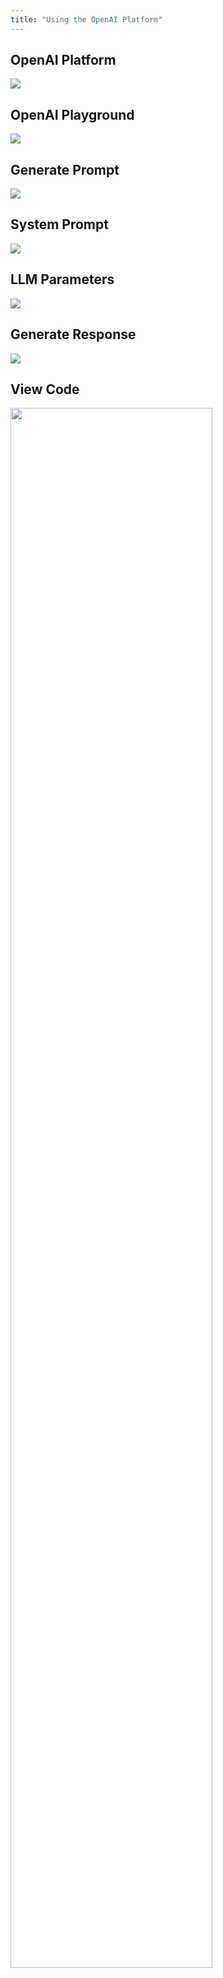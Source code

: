 ```yaml
---
title: "Using the OpenAI Platform"
---
```




## OpenAI Platform

![](../../assets/images/openai-platform.png)


## OpenAI Playground

![](../../assets/images/openai-playground.png)


## Generate Prompt

![](../../assets/images/openai-generate-system-prompt.png)


## System Prompt

![](../../assets/images/openai-prompt.png)
 

## LLM Parameters

![](../../assets/images/openai-temperature.png)


## Generate Response

![](../../assets/images/openai-python-poem.png)


## View Code

![](../../assets/images/openai-poem-code.png){width=80%}

